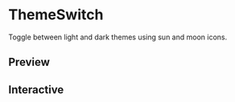 
<Meta of={Story} />

# ThemeSwitch

Toggle between light and dark themes using sun and moon icons.

## Preview

<Canvas of={Story.Default} />

## Interactive

<Primary />
<Controls />